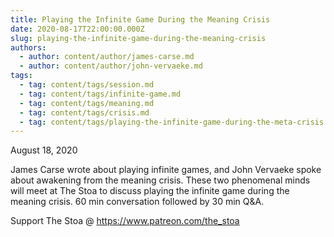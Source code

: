 ```yaml
---
title: Playing the Infinite Game During the Meaning Crisis
date: 2020-08-17T22:00:00.000Z
slug: playing-the-infinite-game-during-the-meaning-crisis
authors:
  - author: content/author/james-carse.md
  - author: content/author/john-vervaeke.md
tags:
  - tag: content/tags/session.md
  - tag: content/tags/infinite-game.md
  - tag: content/tags/meaning.md
  - tag: content/tags/crisis.md
  - tag: content/tags/playing-the-infinite-game-during-the-meta-crisis.md
---
```


August 18, 2020

James Carse wrote about playing infinite games, and John Vervaeke spoke about awakening from the meaning crisis. These two phenomenal minds will meet at The Stoa to discuss playing the infinite game during the meaning crisis. 60 min conversation followed by 30 min Q&A. 

Support The Stoa @ https://www.patreon.com/the_stoa
